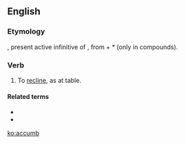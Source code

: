 ==English==

===Etymology===
{{der|en|la|accumbere}}, present active infinitive of {{m|la|accumbō||recline (at a table)}}, from {{m|la|ad}} + *{{m|la||cumbō|lie down}} (only in compounds).

===Verb===
{{en-verb}}

# {{lb|en|obsolete}} To [[recline]], as at table.

====Related terms====
* {{l|en|accubation}}
* {{l|en|accumbent}}

[[ko:accumb]]